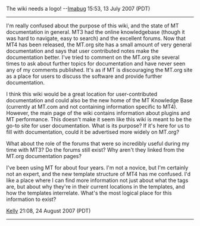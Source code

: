 The wiki needs a logo! --[[User:Imabug|Imabug]] 15:53, 13 July 2007 (PDT)

----

I'm really confused about the purpose of this wiki, and the state of MT documentation in general.  MT3 had the online knowledgebase (though it was hard to navigate, easy to search) and the excellent forums.  Now that MT4 has been released, the MT.org site has a small amount of very general documentation and says that user contributed notes make the documentation better.  I've tried to comment on the MT.org site several times to ask about further topics for documentation and have never seen any of my comments published.  It's as if MT is discouraging the MT.org site as a place for users to discuss the software and provide further documentation.

I think this wiki would be a great location for user-contributed documentation and could also be the new home of the MT Knowledge Base (currently at MT.com and not containing information specific to MT4).  However, the main page of the wiki contains information about plugins and MT performance.  This doesn't make it seem like this wiki is meant to be the go-to site for user documentation.  What is its purpose?  If it's here for us to fill with documentation, could it be advertised more widely on MT.org?

What about the role of the forums that were so incredibly useful during my time with MT3?  Do the forums still exist?  Why aren't they linked from the MT.org documentation pages?

I've been using MT for about four years.  I'm not a novice, but I'm certainly not an expert, and the new template structure of MT4 has me confused.  I'd like a place where I can find more information not just about what the tags are, but about why they're in their current locations in the templates, and how the templates interrelate.  What's the most logical place for this information to exist?

[[User:Kelly|Kelly]] 21:08, 24 August 2007 (PDT)

----